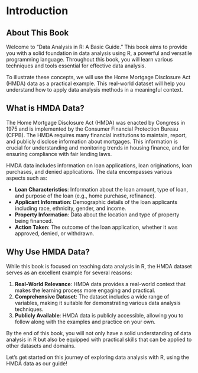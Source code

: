# Introduction

## About This Book

Welcome to "Data Analysis in R: A Basic Guide." This book aims to provide you with a solid foundation in data analysis using R, a powerful and versatile programming language. Throughout this book, you will learn various techniques and tools essential for effective data analysis.

To illustrate these concepts, we will use the Home Mortgage Disclosure Act (HMDA) data as a practical example. This real-world dataset will help you understand how to apply data analysis methods in a meaningful context.

## What is HMDA Data?

The Home Mortgage Disclosure Act (HMDA) was enacted by Congress in 1975 and is implemented by the Consumer Financial Protection Bureau (CFPB). The HMDA requires many financial institutions to maintain, report, and publicly disclose information about mortgages. This information is crucial for understanding and monitoring trends in housing finance, and for ensuring compliance with fair lending laws.

HMDA data includes information on loan applications, loan originations, loan purchases, and denied applications. The data encompasses various aspects such as:

- **Loan Characteristics**: Information about the loan amount, type of loan, and purpose of the loan (e.g., home purchase, refinance).
- **Applicant Information**: Demographic details of the loan applicants including race, ethnicity, gender, and income.
- **Property Information**: Data about the location and type of property being financed.
- **Action Taken**: The outcome of the loan application, whether it was approved, denied, or withdrawn.

## Why Use HMDA Data?

While this book is focused on teaching data analysis in R, the HMDA dataset serves as an excellent example for several reasons:

1. **Real-World Relevance**: HMDA data provides a real-world context that makes the learning process more engaging and practical.
2. **Comprehensive Dataset**: The dataset includes a wide range of variables, making it suitable for demonstrating various data analysis techniques.
3. **Publicly Available**: HMDA data is publicly accessible, allowing you to follow along with the examples and practice on your own.

By the end of this book, you will not only have a solid understanding of data analysis in R but also be equipped with practical skills that can be applied to other datasets and domains.

Let's get started on this journey of exploring data analysis with R, using the HMDA data as our guide!
